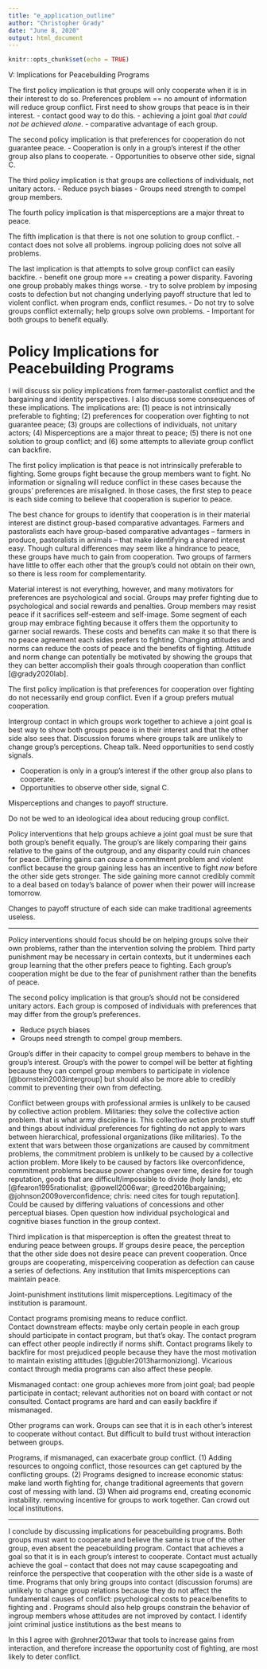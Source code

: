 ```yaml
---
title: "e_application_outline"
author: "Christopher Grady"
date: "June 8, 2020"
output: html_document
---
```


```r
knitr::opts_chunk$set(echo = TRUE)
```

V: Implications for Peacebuilding Programs

The first policy implication is that groups will only cooperate when it is in their interest to do so.  Preferences problem == no amount of information will reduce group conflict.  First need to show groups that peace is in their interest.
- contact good way to do this.
    - achieving a joint goal _that could not be achieved alone_.
    - comparative advantage of each group.

The second policy implication is that preferences for cooperation do not guarantee peace.
- Cooperation is only in a group's interest if the other group also plans to cooperate.
-	Opportunities to observe other side, signal C.

The third policy implication is that groups are collections of individuals, not unitary actors.
-	Reduce psych biases
-	Groups need strength to compel group members.

The fourth policy implication is that misperceptions are a major threat to peace.

The fifth implication is that there is not one solution to group conflict.
- contact does not solve all problems.  ingroup policing does not solve all problems.  

The last implication is that attempts to solve group conflict can easily backfire.
    - benefit one group more == creating a power disparity.  Favoring one group probably makes things worse.
    - try to solve problem by imposing costs to defection but not changing underlying payoff structure that led to violent conflict.  when program ends, conflict resumes.
-	Do not try to solve groups conflict externally; help groups solve own problems.
-	Important for both groups to benefit equally.  


# Policy Implications for Peacebuilding Programs

I will discuss six policy implications from farmer-pastoralist conflict and the bargaining and identity perspectives. I also discuss some consequences of these implications.  The implications are: (1) peace is not intrinsically preferable to fighting; (2) preferences for cooperation over fighting to not guarantee peace; (3) groups are collections of individuals, not unitary actors; (4) Misperceptions are a major threat to peace; (5) there is not one solution to group conflict; and (6) some attempts to alleviate group conflict can backfire.

<!--1-The first policy implication is that groups will only cooperate when it is in their interest to do so. -->
The first policy implication is that peace is not intrinsically preferable to fighting.  Some groups fight because the group members want to fight.  No information or signaling will reduce conflict in these cases because the groups' preferences are misaligned.  In those cases, the first step to peace is each side coming to believe that cooperation is superior to peace.

<!--1a: comparative advantage -->
The best chance for groups to identify that cooperation is in their material interest are distinct group-based comparative advantages.  Farmers and pastoralists each have group-based comparative advantages -- farmers in produce, pastoralists in animals -- that make identifying a shared interest easy.  Though cultural differences may seem like a hindrance to peace, these groups have much to gain from cooperation.  Two groups of farmers have little to offer each other that the group's could not obtain on their own, so there is less room for complementarity.

<!--1b: psych and social value -->
Material interest is not everything, however, and many motivators for preferences are psychological and social.  Groups may prefer fighting due to psychological and social rewards and penalties.  Group members may resist peace if it sacrifices self-esteem and self-image.  Some segment of each group may embrace fighting because it offers them the opportunity to garner social rewards.  These costs and benefits can make it so that there is no peace agreement each sides prefers to fighting.  Changing attitudes and norms can reduce the costs of peace and the benefits of fighting.  Attitude and norm change can potentially be motivated by showing the groups that they can better accomplish their goals through cooperation than conflict [@grady2020lab].


<!--2nd: preferences for cooperation do not guarantee peace -->
The first policy implication is that preferences for cooperation over fighting do not necessarily end group conflict.  Even if a group prefers mutual cooperation.

Intergroup contact in which groups work together to achieve a joint goal is best way to show both groups peace is in their interest and that the other side also sees that.  Discussion forums where groups talk are unlikely to change group's perceptions.  Cheap talk.  Need opportunities to send costly signals.

- Cooperation is only in a group's interest if the other group also plans to cooperate.
-	Opportunities to observe other side, signal C.


<!--3rd: groups are collections of individuals, not unitary actors -->


<!--4th: misperceptions are a major threat to peace. -->
Misperceptions and changes to payoff structure.


<!--5th: there is not one solution to group conflict -->
Do not be wed to an ideological idea about reducing group conflict.


<!--6th: attempts to solve group conflict can easily backfire -->

<!--6b- both groups must benefit equally -->
Policy interventions that help groups achieve a joint goal must be sure that both group's benefit equally.  The group's are likely comparing their gains relative to the gains of the outgroup, and any disparity could ruin chances for peace.  Differing gains can _cause_ a commitment problem and violent conflict because the group gaining less has an incentive to fight _now_ before the other side gets stronger.  The side gaining more cannot credibly commit to a deal based on today's balance of power when their power will increase tomorrow.  

<!--other aid programs -->
Changes to payoff structure of each side can make traditional agreements useless.


**************


<!--Consequence of above about "in their interest": do not try to solve group's problems externally.  The benefits of cooperating must be factors that will not chance when a third party leaves. -->
Policy interventions should focus should be on helping groups solve their own problems, rather than the intervention solving the problem.  Third party punishment may be necessary in certain contexts, but it undermines each group learning that the other prefers peace to fighting.  Each group's cooperation might be due to the fear of punishment rather than the benefits of peace.


<!--Groups are composed of individuals with different preferences from the group-->
The second policy implication is that group's should not be considered unitary actors.  Each group is composed of individuals with preferences that may differ from the group's preferences.  

-	Reduce psych biases
-	Groups need strength to compel group members.

<!--consequence of above about "groups made of individuals": different capacity to compel individuals, leads into paragaph about militaries. -->
Group's differ in their capacity to compel group members to behave in the group's interest.  Group's with the power to compel will be better at fighting because they can compel group members to participate in violence [@bornstein2003intergroup] but should also be more able to credibly commit to preventing their own from defecting.

<!--consequence of individuals/collective action causing conflict:  this stuff likely doesn't apply to professional militaries. -->
Conflict between groups with professional armies is unlikely to be caused by collective action problem. Militaries: they solve the collective action problem. that is what army discipline is.  This collective action problem stuff and things about individual preferences for fighting do not apply to wars between hierarchical, professional organizations (like militaries).  To the extent that wars between those organizations are caused by commitment problems, the commitment problem is unlikely to be caused by a collective action problem.  More likely to be caused by factors like overconfidence, commitment problems because power changes over time, desire for tough reputation, goods that are difficult/impossible to divide (holy lands), etc [@fearon1995rationalist; @powell2006war; @reed2016bargaining; @johnson2009overconfidence; chris: need cites for tough reputation].  Could be caused by differing valuations of concessions and other perceptual biases.  Open question how individual psychological and cognitive biases function in the group context.


<!--Cooperation breeds more cooperation; threat to sustainability is accidental defection/misperceptions.  Must avoid misperceptions. -->
Third implication is that misperception is often the greatest threat to enduring peace between groups.  If groups desire peace, the perception that the other side does not desire peace can prevent cooperation.  Once groups are cooperating, misperceiving cooperation as defection can cause a series of defections.  Any institution that limits misperceptions can maintain peace.

Joint-punishment institutions limit misperceptions.  Legitimacy of the institution is paramount.


<!--Fourth: contact programs have promise; other programs can work; all programs can be mismanaged and make things worse. -->
Contact programs promising means to reduce conflict.  
Contact downstream effects: maybe only certain people in each group should participate in contact program, but that's okay.  The contact program can effect other people indirectly if norms shift.  Contact programs likely to backfire for most prejudiced people because they have the most motivation to maintain existing attitudes [@gubler2013harmoniziong].  Vicarious contact through media programs can also affect these people.

<!--contact can backfire -->
Mismanaged contact: one group achieves more from joint goal; bad people participate in contact; relevant authorities not on board with contact or not consulted.  Contact programs are hard and can easily backfire if mismanaged.

<!--other programs can work. -->
Other programs can work.  Groups can see that it is in each other's interest to cooperate without contact.  But difficult to build trust without interaction between groups.

<!--well-meaning programs can exacerbate conflict -->
Programs, if mismanaged, can exacerbate group conflict.  (1) Adding resources to ongoing conflict, those resources can get captured by the conflicting groups.  (2) Programs designed to increase economic status: make land worth fighting for, change traditional agreements that govern cost of messing with land.  (3) When  aid programs end, creating economic instability. removing incentive for groups to work together.  Can crowd out local institutions.














************

<!--11 - Implications for peacebuilding programs. -->
I conclude by discussing implications for peacebuilding programs.  Both groups must want to cooperate and believe the same is true of the other group, even absent the peacebuilding program.  Contact that achieves a goal so that it is in each group's interest to cooperate.  Contact must actually achieve the goal -- contact that does not may cause scapegoating and reinforce the perspective that cooperation with the other side is a waste of time.   Programs that only bring groups into contact (discussion forums) are unlikely to change group relations because they do not affect the fundamental causes of conflict: psychological costs to peace/benefits to fighting and .  Programs should also help groups constrain the behavior of ingroup members whose attitudes are not improved by contact.  I identify joint criminal justice institutions as the best means to 


In this I agree with @rohner2013war that tools to increase gains from interaction, and therefore increase the opportunity cost of fighting, are most likely to deter conflict.